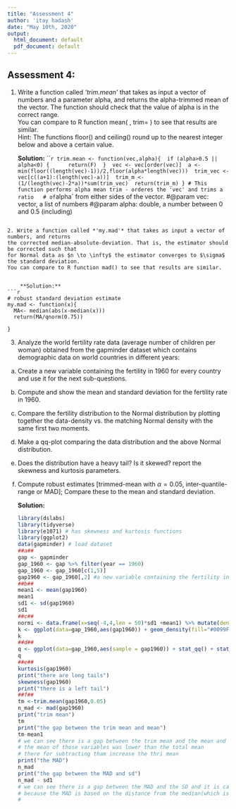 ---
title: "Assessment 4"
author: 'itay hadash'
date: "May 10th, 2020"
output:
  html_document: default
  pdf_document: default
---

## Assessment 4:   

1. Write a function called *'trim.mean'* that takes as input a vector of numbers and a parameter alpha, and returns 
the alpha-trimmed mean of the vector. 
   The function should check that the value of alpha is in the correct range.  
   You can compare to R function mean( , trim= ) to see that results are similar.  
   Hint: The functions floor() and ceiling() round up to the nearest integer below and above a certain value.   

    **Solution:**
```{r}
trim.mean <- function(vec,alpha){
    if (alpha>0.5 || alpha<0) {
        return(F)
    }
    vec <- vec[order(vec)]
    a <-min(floor((length(vec)-1))/2,floor(alpha*length(vec)))
    trim_vec <- vec[c((a+1):(length(vec)-a))]
    trim_m <- (1/(length(vec)-2*a))*sum(trim_vec)
    return(trim_m)
}
# This function performs alpha mean trim - orderes the 'vec' and trims a ratio
  # of `alpha` from either sides of the vector.
  #@param vec: vector, a list of numbers 
  #@param alpha: double, a number between 0 and 0.5 (including)
  
```

2. Write a function called *'my.mad'* that takes as input a vector of numbers, and returns 
the corrected median-absolute-deviation. That is, the estimator should be corrected such that 
for Normal data as $n \to \infty$ the estimator converges to $\sigma$ the standard deviation. 
You can compare to R function mad() to see that results are similar.  


    **Solution:**
```{r}
# robust standard deviation estimate
my.mad <- function(x){
  MA<- median(abs(x-median(x)))
  return(MA/qnorm(0.75))
  
}
```
  

3. Analyze the world fertility rate data (average number of children per woman) obtained from the gapminder dataset which contains demographic data on world countries in different years:
a. Create a new variable containing the fertility in 1960 for every country and use it for the next sub-questions.
b. Compute and show the mean and standard deviation for the fertility rate in 1960.   
c. Compare the fertility distribution to the Normal distribution by plotting together the data-density vs. the matching Normal density with the same first two moments. 
d. Make a qq-plot comparing the data distribution and the above Normal distribution.    
e. Does the distribution have a heavy tail? Is it skewed?  report the skewness and kurtosis parameters. 
f. Compute robust estimates [trimmed-mean with $\alpha=0.05$, inter-quantile-range or MAD]; Compare these to the mean and standard deviation.

    **Solution:**
```{r}
library(dslabs)
library(tidyverse)
library(e1071) # has skewness and kurtosis functions 
library(ggplot2)
data(gapminder) # load dataset
##a##
gap <- gapminder
gap_1960 <- gap %>% filter(year == 1960)
gap_1960 <- gap_1960[c(1,5)]
gap1960 <- gap_1960[,2] #a new variable containing the fertility in 1960 for every country
##b##
mean1 <- mean(gap1960)
mean1
sd1 <- sd(gap1960)
sd1
##c##
normi <- data.frame(x=seq(-4,4,len = 50)*sd1 +mean1) %>% mutate(density=dnorm(x,mean1,sd1))
k <- ggplot(data=gap_1960,aes(gap1960)) + geom_density(fill="#0099FF") + geom_line(data=normi,aes(x,density),lwd =2) + labs(title = "normal dis vs data dis",x="fertility rate" )
k
##d##
q <- ggplot(data=gap_1960,aes(sample = gap1960)) + stat_qq() + stat_qq_line()
q
##e##
kurtosis(gap1960)
print("there are long tails")
skewness(gap1960)
print("there is a left tail")
##f##
tm <-trim.mean(gap1960,0.05)
n_mad <- mad(gap1960)
print("trim mean")
tm
print("the gap between the trim mean and mean")
tm-mean1
# we can see there is a gap between the trim mean and the mean and it is cased by 
# the mean of those variables was lower than the total mean 
# there for subtracting tham increase the thri mean
print("the MAD")
n_mad
print("the gap between the MAD and sd")
n_mad - sd1
# we can see there is a gap between the MAD and the SD and it is cased by
# because the MAD is based on the distance from the median(which is 6.19) and SD is based on the distance from the mean(which is 5.48)
# 
```
